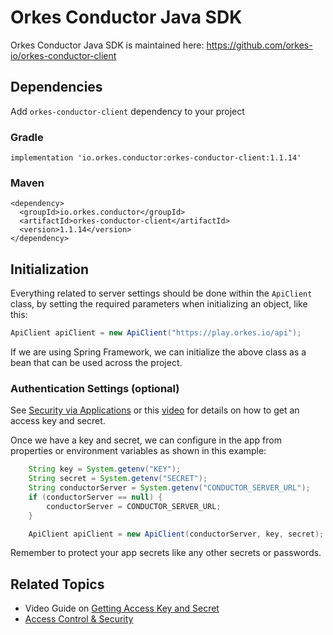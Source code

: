 
# Orkes Conductor Java SDK

Orkes Conductor Java SDK is maintained here: https://github.com/orkes-io/orkes-conductor-client

## Dependencies

Add `orkes-conductor-client` dependency to your project

### Gradle
```
implementation 'io.orkes.conductor:orkes-conductor-client:1.1.14'
```
### Maven
```
<dependency>
  <groupId>io.orkes.conductor</groupId>
  <artifactId>orkes-conductor-client</artifactId>
  <version>1.1.14</version>
</dependency>
```

## Initialization

Everything related to server settings should be done within the `ApiClient` class, by setting the required parameters when initializing an object, like this:

```java
ApiClient apiClient = new ApiClient("https://play.orkes.io/api");
```

If we are using Spring Framework, we can initialize the above class as a bean that can be used across the project.

### Authentication Settings (optional)

See [Security via Applications](/content/access-control-security/applications#generating-access-keys) or this [video](/content/videos/access-key-secret) for details on how to get an access key and secret.

Once we have a key and secret, we can configure in the app from properties or environment variables as shown in this example:

```java
    String key = System.getenv("KEY");
    String secret = System.getenv("SECRET");
    String conductorServer = System.getenv("CONDUCTOR_SERVER_URL");
    if (conductorServer == null) {
        conductorServer = CONDUCTOR_SERVER_URL;
    }

    ApiClient apiClient = new ApiClient(conductorServer, key, secret);
```

Remember to protect your app secrets like any other secrets or passwords.

## Related Topics

- Video Guide on [Getting Access Key and Secret](/content/videos/access-key-secret)
- [Access Control & Security](/content/category/access-control-security)

